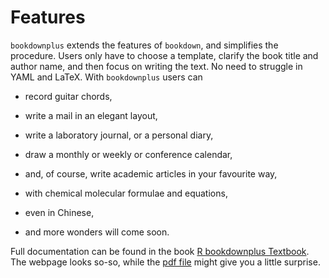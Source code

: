 # Features

`bookdownplus` extends the features of `bookdown`, and simplifies the
procedure. Users only have to choose a template, clarify the book title and
author name, and then focus on writing the text. No need to struggle in YAML
and LaTeX.
With `bookdownplus` users can

-   record guitar chords,

-   write a mail in an elegant layout,

-   write a laboratory journal, or a personal diary,

-   draw a monthly or weekly or conference calendar,

-   and, of course, write academic articles in your favourite way,

-   with chemical molecular formulae and equations,

-   even in Chinese,

-   and more wonders will come soon.

Full documentation can be found in the book 
[R bookdownplus Textbook](https://bookdown.org/baydap/bookdownplus). The webpage 
looks so-so, while the 
[pdf file](https://bookdown.org/baydap/bookdownplus/bookdownplus.pdf) might give
you a little surprise.
